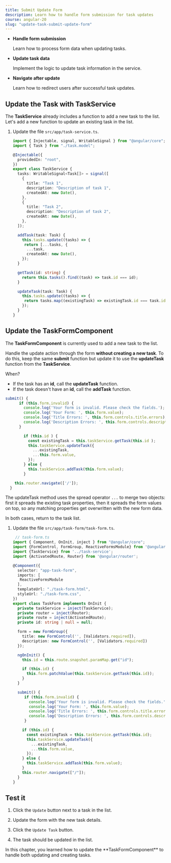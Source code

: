 ```yaml
---
title: Submit Update Form
description: Learn how to handle form submission for task updates
course: angular-20
slug: "update-task-submit-update-form"
---
```



<NotificationCard state="objective" title="Chapter Objectives">
  <ul className="list-disc pl-4 space-y-2">
    <li>
      <strong>Handle form submission</strong>
      <p>Learn how to process form data when updating tasks.</p>
    </li>
    <li>
      <strong>Update task data</strong>
      <p>Implement the logic to update task information in the service.</p>
    </li>
    <li>
      <strong>Navigate after update</strong>
      <p>Learn how to redirect users after successful task updates.</p>
    </li>
  </ul>
</NotificationCard>

## Update the Task with TaskService

The **TaskService** already includes a function to add a new task to the list.
Let's add a new function to update an existing task in the list.

<Steps>

1. Update the file `src/app/task-service.ts`.

   ```typescript ins={"Add the task update function": 32-37}
   import { Injectable, signal, WritableSignal } from "@angular/core";
   import { Task } from "./task.model";

   @Injectable({
     providedIn: "root",
   })
   export class TaskService {
     tasks: WritableSignal<Task[]> = signal([
       {
         title: "Task 1",
         description: "Description of task 1",
         createdAt: new Date(),
       },
       {
         title: "Task 2",
         description: "Description of task 2",
         createdAt: new Date(),
       },
     ]);

     addTask(task: Task) {
       this.tasks.update((tasks) => {
        return [...tasks, {
         ...task,
         createdAt: new Date(),
       });
     }

     getTask(id: string) {
       return this.tasks().find((task) => task.id === id);
     }

     updateTask(task: Task) {
       this.tasks.update((tasks) => {
        return tasks.map((existingTask) => existingTask.id === task.id ? task : existingTask);
       });
     }
   }
   ```

</Steps>

## Update the TaskFormComponent

The **TaskFormComponent** is currently used to add a new task to the list.

Handle the update action through the form **without creating a new task**.
To do this, keep the same **submit** function but update it to use the **updateTask** function from the **TaskService**.

When?

- If the task has an **id**, call the **updateTask** function.
- If the task doesn't have an **id**, call the **addTask** function.

```typescript ins={"Update the submit function with a condition": 8-17}
submit() {
      if (this.form.invalid) {
        console.log('Your form is invalid. Please check the fields.');
        console.log('Your Form: ', this.form.value);
        console.log('Title Errors: ', this.form.controls.title.errors);
        console.log('Description Errors: ', this.form.controls.description.errors);
      }

        if (this.id ) {
          const existingTask = this.taskService.getTask(this.id );
          this.taskService.updateTask({
            ...existingTask,
            ...this.form.value,
          });
        } else {
          this.taskService.addTask(this.form.value);
        }

    this.router.navigate(['/']);
  }
```

  The updateTask method uses the spread operator `...` to merge two objects: first it spreads the existing task properties, then it spreads the form values on top, so any matching properties get overwritten with the new form data.

In both cases, return to the task list.

<Steps>

1. Update the file `src/app/task-form/task-form.ts`.

   ```typescript
    // task-form.ts
   import { Component, OnInit, inject } from "@angular/core";
   import {FormControl, FormGroup, ReactiveFormsModule} from '@angular/forms';
   import {TaskService} from '../task-service';
   import {ActivatedRoute, Router} from '@angular/router';

   @Component({
     selector: "app-task-form",
     imports: [
      ReactiveFormsModule
     ],
     templateUrl: "./task-form.html",
     styleUrl: "./task-form.css",
   })
   export class TaskForm implements OnInit {
     private taskService = inject(TaskService);
     private router = inject(Router);
     private route = inject(ActivatedRoute);
     private id: string | null = null;

     form = new FormGroup({
       title: new FormControl('', [Validators.required]),
       description: new FormControl('', [Validators.required])
     });

     ngOnInit() {
       this.id = this.route.snapshot.paramMap.get("id");

       if (this.id) {
         this.form.patchValue(this.taskService.getTask(this.id));
       }
     }

     submit() {
        if (this.form.invalid) {
          console.log('Your form is invalid. Please check the fields.');
          console.log('Your Form: ', this.form.value);
          console.log('Title Errors: ', this.form.controls.title.errors);
          console.log('Description Errors: ', this.form.controls.description.errors);
        }

       if (this.id) {
         const existingTask = this.taskService.getTask(this.id);
         this.taskService.updateTask({
           ...existingTask,
           ...this.form.value,
         });
       } else {
         this.taskService.addTask(this.form.value);
       }
       this.router.navigate(["/"]);
     }
   }
   ```

</Steps>

## Test it

<Steps>

1. Click the `Update` button next to a task in the list.

2. Update the form with the new task details.

3. Click the `Update Task` button.

4. The task should be updated in the list.

</Steps>

<NotificationCard state="success" title="What you've learned">
  In this chapter, you learned how to update the **TaskFormComponent** to handle
  both updating and creating tasks.
</NotificationCard>
